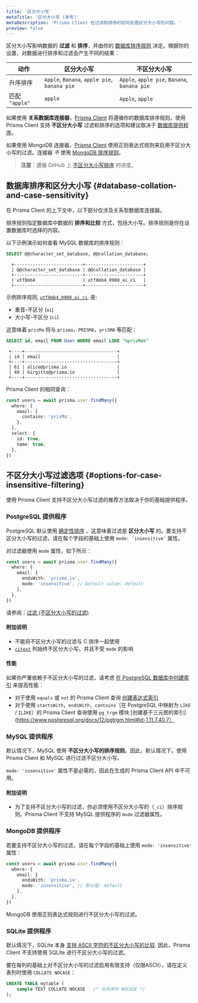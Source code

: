 ```yaml
---
title: '区分大小写'
metaTitle: '区分大小写 (参考)'
metaDescription: 'Prisma Client 在过滤和排序时如何处理区分大小写的问题。'
preview: false
---
```


<TopBlock>

区分大小写影响数据的 **过滤** 和 **排序**，并由你的 [数据库排序规则](#database-collation-and-case-sensitivity) 决定。根据你的设置，对数据进行排序和过滤会产生不同的结果：

| 动作          | 区分大小写                               | 不区分大小写                             |
| --------------- | -------------------------------------------- | -------------------------------------------- |
| 升序排序  | `Apple`, `Banana`, `apple pie`, `banana pie` | `Apple`, `apple pie`, `Banana`, `banana pie` |
| 匹配 `"apple"` | `apple`                                      | `Apple`, `apple`                             |

如果使用 **关系数据库连接器**，[Prisma Client](../) 将遵循你的数据库排序规则。使用 Prisma Client 支持 **不区分大小写** 过滤和排序的选项和建议取决于 [数据库提供程序](#options-for-case-insensitive-filtering)。

如果使用 MongoDB 连接器，[Prisma Client](.) 使用正则表达式规则来启用不区分大小写的过滤。连接器 _不_ 使用 [MongoDB 排序规则](https://docs.mongodb.com/manual/reference/collation/)。

> **注意**：遵循 GitHub 上 [不区分大小写排序](https://github.com/prisma/prisma-client-js/issues/841) 的进度。

</TopBlock>

## 数据库排序和区分大小写 {#database-collation-and-case-sensitivity}

<Admonition type="info">

在 Prisma Client 的上下文中，以下部分仅涉及关系型数据库连接器。

</Admonition>

排序规则指定数据库中数据的 **排序和比较** 方式，包括大小写。排序规则是你在设置数据库时选择的内容。

以下示例演示如何查看 MySQL 数据库的排序规则：

<CodeWithResult expanded={true}>

<cmd>

```sql no-lines
SELECT @@character_set_database, @@collation_database;
```

</cmd>

<cmdResult>

```no-lines
  +--------------------------+----------------------+
  | @@character_set_database | @@collation_database |
  +--------------------------+----------------------+
  | utf8mb4                  | utf8mb4_0900_ai_ci   |
  +--------------------------+----------------------+
```

</cmdResult>

</CodeWithResult>

示例排序规则, [`utf8mb4_0900_ai_ci`](https://dev.mysql.com/doc/refman/8.0/en/charset-collation-names.html), 是:

- 重音-不区分 (`ai`)
- 大小写-不区分 (`ci`).

这意味着 `prisMa` 将与 `prisma`，`PRISMA`，`priSMA` 等匹配：

<CodeWithResult expanded={true}>

<cmd>

```sql no-lines
SELECT id, email FROM User WHERE email LIKE "%prisMa%"
```

</cmd>

<cmdResult>

```no-lines
 +----+-----------------------------------+
 | id | email                             |
 +----+-----------------------------------+
 | 61 | alice@prisma.io                   |
 | 49 | birgitte@prisma.io                |
 +----+-----------------------------------+
```

</cmdResult>

</CodeWithResult>

Prisma Client 的相同查询：

```ts
const users = await prisma.user.findMany({
  where: {
    email: {
      contains: 'prisMa',
    },
  },
  select: {
    id: true,
    name: true,
  },
})
```

## 不区分大小写过滤选项 {#options-for-case-insensitive-filtering}

使用 Prisma Client 支持不区分大小写过滤的推荐方法取决于你的基础提供程序。

### PostgreSQL 提供程序

PostgreSQL 默认使用 [确定性排序](https://www.postgresql.org/docs/current/collation.html#COLLATION-NONDETERMINISTIC) ，这意味着过滤是 **区分大小写** 的。要支持不区分大小写的过滤，请在每个字段的基础上使用 `mode: 'insensitive'` 属性。

对过滤器使用 `mode` 属性，如下所示：

```ts highlight=5;normal
const users = await prisma.user.findMany({
  where: {
    email: {
      endsWith: 'prisma.io',
      mode: 'insensitive', // Default value: default
    },
  },
})
```

请参阅：[过滤 (不区分大小写的过滤)](filtering-and-sorting#case-insensitive-filtering)

#### 附加说明

- 不能将不区分大小写的过滤与 C 排序一起使用
- [`citext`](https://www.postgresql.org/docs/12/citext.html) 列始终不区分大小写，并且不受 `mode` 的影响

#### 性能

如果你严重依赖于不区分大小写的过滤，请考虑 [在 PostgreSQL 数据库中创建索引](https://www.postgresql.org/docs/current/indexes.html) 来提高性能：

- 对于使用 `equals` 或 `not` 的 Prisma Client 查询 [创建表达式索引](https://www.postgresql.org/docs/current/indexes-expressional.html) 
- 对于使用 `startsWith`，`endsWith`，`contains`（在 PostgreSQL 中映射为 `LIKE` / `ILIKE`）的 Prisma Client 查询使用 `pg_trgm` 模块 [创建基于三元图的索引](https://www.postgresql.org/docs/12/pgtrgm.html#id-1.11.7.40.7）

### MySQL 提供程序

默认情况下，MySQL 使用 **不区分大小写的排序规则**。因此，默认情况下，使用 Prisma Client 和 MySQL 进行过滤不区分大小写。

`mode: 'insensitive'` 属性不是必需的，因此在生成的 Prisma Client API 中不可用。


#### 附加说明

- 为了支持不区分大小写的过滤，你必须使用不区分大小写的（`_ci`）排序规则。Prisma Client 不支持 MySQL 提供程序的 `mode` 过滤器属性。

### MongoDB 提供程序

若要支持不区分大小写的过滤，请在每个字段的基础上使用 `mode: 'insensitive'` 属性：

```ts highlight=5;normal
const users = await prisma.user.findMany({
  where: {
    email: {
      endsWith: 'prisma.io',
      mode: 'insensitive', // 默认值: default
    },
  },
})
```

MongoDB 使用正则表达式规则进行不区分大小写的过滤。

### SQLite 提供程序

默认情况下，SQLite 本身 [支持 ASCII 字符的不区分大小写的比较](https://www.sqlite.org/faq.html#q18). 因此，Prisma Client 不支持使用 SQLite 进行不区分大小写的过滤。

要在每列的基础上对不区分大小写的过滤启用有限支持（仅限ASCII），请在定义表列时使用 `COLLATE NOCASE`：

```sql
CREATE TABLE mytable (
    sample TEXT COLLATE NOCASE   /* 合并序列 NOCASE */
);
```
